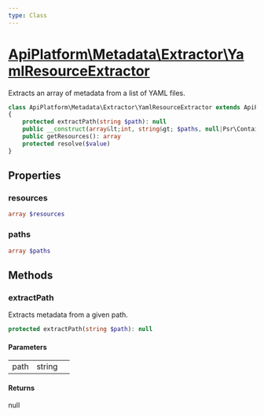 ```yaml
---
type: Class
---
```


# [ApiPlatform\Metadata\Extractor\YamlResourceExtractor](/docs/reference/Metadata/Extractor/YamlResourceExtractor)

Extracts an array of metadata from a list of YAML files.


```php
class ApiPlatform\Metadata\Extractor\YamlResourceExtractor extends ApiPlatform\Metadata\Extractor\AbstractResourceExtractor implements `<a href="/docs/reference/Metadata/Extractor/ResourceExtractorInterface">ApiPlatform\Metadata\Extractor\ResourceExtractorInterface</a>`
{
    protected extractPath(string $path): null
    public __construct(array&lt;int, string&gt; $paths, null|Psr\Container\ContainerInterface $container)
    public getResources(): array
    protected resolve($value)
}
```
## Properties
### resources

```php
array $resources
```



### paths

```php
array $paths
```



## Methods

### extractPath

Extracts metadata from a given path.

```php
protected extractPath(string $path): null
```

#### Parameters

<table><tbody>
<tr><td>path</td><td>string</td><td></td></tr>
</tbody>
</table>

#### Returns

null
